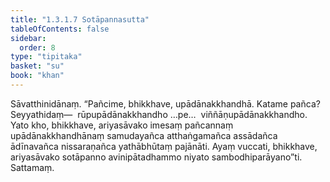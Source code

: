 ```yaml
---
title: "1.3.1.7 Sotāpannasutta"
tableOfContents: false
sidebar:
  order: 8
type: "tipitaka"
basket: "su"
book: "khan"
---
```



<DynamicBreadcrumb />

<Division number="109" book="khan" bookNo="13" page="131">

<Paragraph number="670" book="khan">
Sāvatthinidānaṃ. “Pañcime, bhikkhave, upādānakkhandhā. Katame pañca? Seyyathidaṃ—  rūpupādānakkhandho …pe…  viññāṇupādānakkhandho. Yato kho, bhikkhave, ariyasāvako imesaṃ pañcannaṃ upādānakkhandhānaṃ samudayañca atthaṅgamañca assādañca ādīnavañca nissaraṇañca yathābhūtaṃ pajānāti. Ayaṃ vuccati, bhikkhave, ariyasāvako sotāpanno avinipātadhammo niyato sambodhiparāyano”ti.

</Paragraph>
</Division>

<Paragraph number="671" type="center" book="khan">
Sattamaṃ.
</Paragraph>
